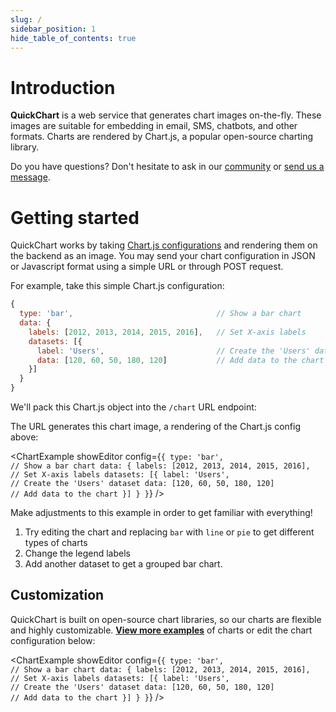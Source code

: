 ```yaml
---
slug: /
sidebar_position: 1
hide_table_of_contents: true
---
```


# Introduction


**QuickChart** is a web service that generates chart images on-the-fly. These images are suitable for embedding in email, SMS, chatbots, and other formats. Charts are rendered by Chart.js, a popular open-source charting library.

Do you have questions? Don't hesitate to ask in our [community](https://community.quickchart.io) or [send us a message](mailto:support@quickchart.io).

# Getting started

QuickChart works by taking [Chart.js configurations](https://www.chartjs.org/docs/2.9.4/getting-started/) and rendering them on the backend as an image. You may send your chart configuration in JSON or Javascript format using a simple URL or through POST request.

For example, take this simple Chart.js configuration:

```javascript
{
  type: 'bar',                                // Show a bar chart
  data: {
    labels: [2012, 2013, 2014, 2015, 2016],   // Set X-axis labels
    datasets: [{
      label: 'Users',                         // Create the 'Users' dataset
      data: [120, 60, 50, 180, 120]           // Add data to the chart
    }]
  }
}
```

We'll pack this Chart.js object into the `/chart` URL endpoint:

<CodeWithHighlights code="**https://quickchart.io/chart?c=**{type:'bar',data:{labels:[2012,2013,2014,2015,2016],datasets:[{label:'Users',data:[120,60,50,180,120]}]}}" />

The URL generates this chart image, a rendering of the Chart.js config above:

<ChartExample
  showEditor
  config={`{
  type: 'bar',                                // Show a bar chart
  data: {
    labels: [2012, 2013, 2014, 2015, 2016],   // Set X-axis labels
    datasets: [{
      label: 'Users',                         // Create the 'Users' dataset
      data: [120, 60, 50, 180, 120]           // Add data to the chart
    }]
  }
}`}
/>

Make adjustments to this example in order to get familiar with everything!

1. Try editing the chart and replacing `bar` with `line` or `pie` to get different types of charts
2. Change the legend labels
3. Add another dataset to get a grouped bar chart.

## Customization

QuickChart is built on open-source chart libraries, so our charts are flexible and highly customizable. **[View more examples](https://quickchart.io/gallery/)** of charts or edit the chart configuration below:

<ChartExample
  showEditor
  config={`{
  type: 'bar',                                // Show a bar chart
  data: {
    labels: [2012, 2013, 2014, 2015, 2016],   // Set X-axis labels
    datasets: [{
      label: 'Users',                         // Create the 'Users' dataset
      data: [120, 60, 50, 180, 120]           // Add data to the chart
    }]
  }
}`}
/>
